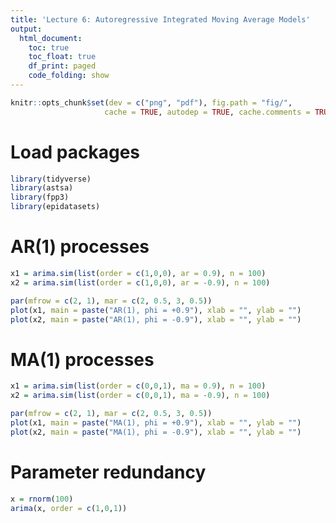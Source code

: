 ```yaml
---
title: 'Lecture 6: Autoregressive Integrated Moving Average Models'
output:
  html_document:
    toc: true
    toc_float: true
    df_print: paged
    code_folding: show
---
```


```r
knitr::opts_chunk$set(dev = c("png", "pdf"), fig.path = "fig/",
                     cache = TRUE, autodep = TRUE, cache.comments = TRUE)
```

# Load packages

```r
library(tidyverse)
library(astsa)
library(fpp3)
library(epidatasets)
```

# AR(1) processes

```r
x1 = arima.sim(list(order = c(1,0,0), ar = 0.9), n = 100)
x2 = arima.sim(list(order = c(1,0,0), ar = -0.9), n = 100)

par(mfrow = c(2, 1), mar = c(2, 0.5, 3, 0.5))
plot(x1, main = paste("AR(1), phi = +0.9"), xlab = "", ylab = "")
plot(x2, main = paste("AR(1), phi = -0.9"), xlab = "", ylab = "")
```

# MA(1) processes

```r
x1 = arima.sim(list(order = c(0,0,1), ma = 0.9), n = 100)
x2 = arima.sim(list(order = c(0,0,1), ma = -0.9), n = 100)

par(mfrow = c(2, 1), mar = c(2, 0.5, 3, 0.5))
plot(x1, main = paste("MA(1), phi = +0.9"), xlab = "", ylab = "")
plot(x2, main = paste("MA(1), phi = -0.9"), xlab = "", ylab = "")
```

# Parameter redundancy

```r
x = rnorm(100)
arima(x, order = c(1,0,1))
```